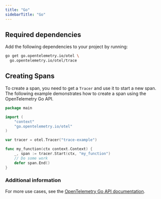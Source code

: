 ```yaml
---
title: "Go"
sidebarTitle: "Go"
---
```


## Required dependencies

Add the following dependencies to your project by running:

```bash
go get go.opentelemetry.io/otel \
  go.opentelemetry.io/otel/trace
```


## Creating Spans

To create a span, you need to get a `Tracer` and use it to start a new span.
The following example demonstrates how to create a span using the OpenTelemetry Go API.

```go
package main

import (
    "context"
    "go.opentelemetry.io/otel"
)

var tracer = otel.Tracer("trace-example")

func my_function(ctx context.Context) {
    _, span := tracer.Start(ctx, "my_function")
    // Do some work
    defer span.End()
}
```

### Additional information
For more use cases, see the [OpenTelemetry Go API documentation](https://opentelemetry.io/docs/languages/go/instrumentation/#creating-spans).